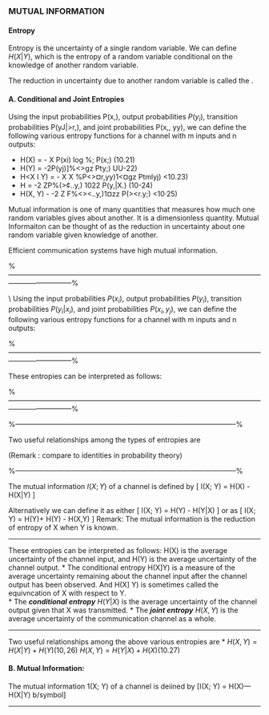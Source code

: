 


###  MUTUAL INFORMATION


#### Entropy

\item Entropy is the uncertainty of a single random variable. 
\item We can define \textbf{\emph{conditional entropy }}$H(X|Y)$, which is the entropy of a random variable
conditional on the knowledge of another random variable. 
\item The reduction in uncertainty due to another random variable is called the \textbf{\emph{mutual information}}.


#### A. Conditional and Joint Entropies
Using the input probabilities P(x,), output probabilities $P(y_i)$, transition probabilities P(yJ|>r,),
and joint probabilities P(x,, yy), we can define the following various entropy functions for a channel
with m inputs and n outputs:
 

*  H(X) = - X P(xi) log %; P(x;) (10.21)
*  H(Y) = -2P(yj)]%<>gz Pty;) UU-22)
*  H<X I Y) = - X X %P<>¤r,yy)1<¤gz Ptmlyj) <10.23)
*  H = -2 ZP%(>¢..y,) 1022 P(y,|X.) (10-24)
*  H(X, Y) - -2 Z F%<><..y,)1¤zz P(><r.y;) <10·25)



 \textbf{Mutual Information}
Mutual information is one of many quantities that measures how much one random variables gives about another. It is a dimensionless quantity. Mutual Informaiton can be thought of as the reduction in uncertainty about one random variable given knowledge of another. 
\begin{itemize}\item High mutual information indicates a large reduction in uncertainty, \item low mutual information indicates a small reduction, \item  zero mutual information between two random variables means the variables are independent.
\end{itemize}
Efficient communication systems have high mutual information.

%---------------------------------------------------------------------------------------------------------------------------------------%

 \textbf{Mutual Information}

\textbf{Joint Entropies:}\\
Using the input probabilities $P(x_i)$, output probabilities $P(y_i)$, transition probabilities $P(y_i|x_i)$,
and joint probabilities $P(x_i,y_j)$, we can define the following various entropy functions for a channel
with m inputs and n outputs:

\begin{itemize}
\item $H(X) = - \sum ^{m}_{i=1} P(x_i) \mbox{log}_2 P(x_i)$%; P(x;) (10.21)
\item $H(Y) = - \sum ^{n}_{j=1} P(y_j) \mbox{log}_2 P(y_j)$
\item $H(X, Y)= - \sum ^{n}_{j=1}\sum ^{m}_{i=1} P(x_i,y_j) \mbox{log}_2 P(x_i,y_j)$
\end{itemize}


%---------------------------------------------------------------------------------------------------------------------------------------%

\noindent \textbf{Mutual Information: Joint Entropy}

These entropies can be interpreted as follows:\begin{itemize}\item $ H(X)$ is the average uncertainty of the channel input,
and $H(Y)$ is the average uncertainty of the channel output.\item  The joint entropy $H(X,Y)$ is the average uncertainty of the communication channel as a
whole.\end{itemize}

%---------------------------------------------------------------------------------------------------------------------------------------%

\noindent \textbf{Mutual Information: Conditional Entropy}
\begin{itemize}
\item The conditional entropy $H(X|Y)$ is a
measure of the average uncertainty remaining about the channel input after the channel output has
been observed. \item This is sometimes called the equivocation of X with respect to Y.  \item The
conditional entropy $H(Y|X)$ is the average uncertainty of the channel output given that X was
transmitted.
\end{itemize}
\begin{itemize}
\item $H(X|Y)= - \sum ^{n}_{j=1}\sum ^{m}_{i=1} P(x_i,y_j) \mbox{log}_2 P(x_i|y_j)$
\item $H(Y|X)= - \sum ^{n}_{j=1}\sum ^{m}_{i=1} P(x_i,y_j) \mbox{log}_2 P(y_j|x_i)$
\end{itemize}

%-----------------------------------------------------------------------------------------------%

\noindent \textbf{Mutual Information : Useful Identities}
Two useful relationships among the types of entropies are
\begin{itemize}
\item $H(X,Y)=H(X|Y)+H(Y) $
\item $H(X,Y)=H(Y|X)+H(X) $
\end{itemize}
(Remark : compare to identities in probability theory)

%-----------------------------------------------------------------------------------------------%

\noindent \textbf{Mutual Information : Useful Identities}
\begin{figure}
\centering
\includegraphics[width=0.7\linewidth]{./11BMutualInfo}
\caption{}
\label{fig:11BMutualInfo}
\end{figure}








\noindent \textbf{Mutual Information}
The mutual information $I(X; Y)$ of a channel is defined by
\[ I(X; Y) = H(X) -  H(X|Y) \mbox{    (b/symbol) } \]

Alternatively we can define it as either
\[ I(X; Y) = H(Y) -  H(Y|X) \mbox{     (b/symbol) } \]
 or as
\[ I(X; Y) = H(Y)+ H(Y)  - H(X,Y) \mbox{    (b/symbol) } \]
Remark: The
mutual information is the reduction of
entropy of X when Y
is
known.


----------------------------------------------------------------------------------------------------------------------------

<p>

These entropies can be interpreted as follows: H(X) is the average uncertainty of the channel input,
and H(Y) is the average uncertainty of the channel output. 
* The conditional entropy H(X]Y) is a
measure of the average uncertainty remaining about the channel input after the channel output has
been observed. And H(X] Y) is sometimes called the equivncation of X with respect to Y.  
*  The ***conditional entropy*** $H(Y|X)$ is the average uncertainty of the channel output given that X was
transmitted.
* The ***joint entropy*** $H(X, Y)$ is the average uncertainty of the communication channel as a
whole.

------------------------------------------------------------------------------------

Two useful relationships among the above various entropies are
 * 
$H(X, Y)=H(X|Y)+H(Y) (10,26)$
$H(X,Y)=H(Y|X)+H(X) (10.27)$

#### B. Mutual Information:
The mutual information 1(X; Y) of a channel is deiined by
\[I(X; Y) = H(X)— H(X|Y) b/symbol\]



----------------------------------------------------------------------------------------------------------------------------
